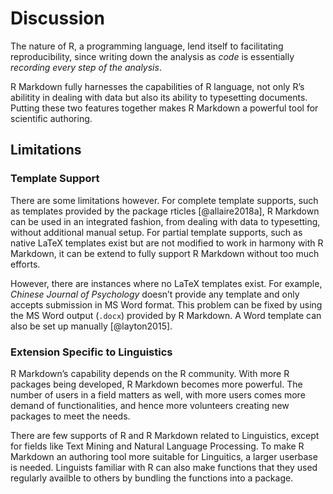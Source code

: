 # Discussion

The nature of R, a programming language, lend itself to facilitating reproducibility, since writing down the analysis as *code* is essentially *recording every step of the analysis*. 

R Markdown fully harnesses the capabilities of R language, not only R's abilitity in dealing with data but also its ability to typesetting documents. Putting these two features together makes R Markdown a powerful tool for scientific authoring.

## Limitations

### Template Support

There are some limitations however. For complete template supports, such as templates provided by the package rticles [@allaire2018a], R Markdown can be used in an integrated fashion, from dealing with data to typesetting, without additional manual setup. For partial template supports, such as native LaTeX templates exist but are not modified to work in harmony with R Markdown, it can be extend to fully support R Markdown without too much efforts.

However, there are instances where no LaTeX templates exist. For example, *Chinese Journal of Psychology* doesn't provide any template and only accepts submission in MS Word format.
This problem can be fixed by using the MS Word output (`.docx`) provided by R Markdown. A Word template can also be set up manually [@layton2015].

### Extension Specific to Linguistics

R Markdown's capability depends on the R community. With more R packages being developed, R Markdown becomes more powerful. The number of users in a field matters as well, with more users comes more demand of functionalities, and hence more volunteers creating new packages to meet the needs.

There are few supports of R and R Markdown related to Linguistics, except for fields like Text Mining and Natural Language Processing. To make R Markdown an authoring tool more suitable for Linguitics, a larger userbase is needed. Linguists familiar with R can also make functions that they used regularly availble to others by bundling the functions into a package.

